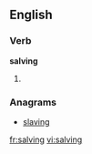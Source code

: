 
==English==

===Verb===
'''salving'''

# {{present participle of|salve}}

===Anagrams===
* [[slaving#English|slaving]]

[[fr:salving]]
[[vi:salving]]